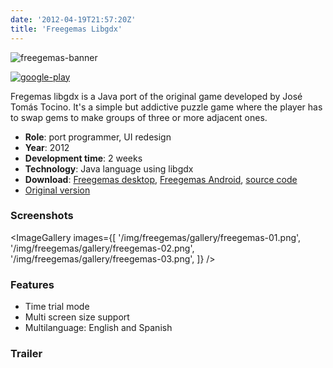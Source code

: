 ```yaml
---
date: '2012-04-19T21:57:20Z'
title: 'Freegemas Libgdx'
---
```


![freegemas-banner](/img/freegemas/freegemas-banner.webp)

[![google-play](/img/google-play-small.webp)](https://play.google.com/store/apps/details?id=com.siondream.freegemas)

Fregemas libgdx is a Java port of the original game developed by José Tomás Tocino.
It's a simple but addictive puzzle game where the player has to swap gems to make
groups of three or more adjacent ones.

- **Role**: port programmer, UI redesign
- **Year**: 2012
- **Development time**: 2 weeks
- **Technology**: Java language using libgdx
- **Download**: [Freegemas desktop](https://github.com/downloads/siondream/freegemas-gdx/freegemas-1.0.jar), [Freegemas Android](https://play.google.com/store/apps/details?id=com.siondream.freegemas), [source code](https://github.com/siondream/freegemas-gdx)
- [Original version](http://code.google.com/p/freegemas/)

### Screenshots

<ImageGallery
  images={[
    '/img/freegemas/gallery/freegemas-01.png',
    '/img/freegemas/gallery/freegemas-02.png',
    '/img/freegemas/gallery/freegemas-03.png',
  ]}
/>

### Features

- Time trial mode
- Multi screen size support
- Multilanguage: English and Spanish

### Trailer

<YouTube videoId="L0i9aet-W3o" />
